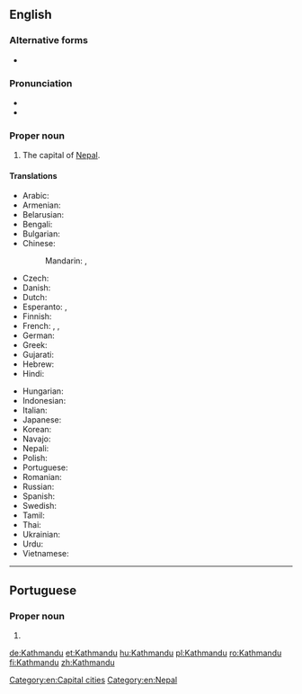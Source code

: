 ==English==
{{wikipedia}}

===Alternative forms===
* {{l|en|Katmandu}}

===Pronunciation===
* {{IPA|/ˌkatmanˈduː/|lang=en}}
* {{rhymes|uː|lang=en}}

===Proper noun===
{{en-proper noun}}

# The capital of [[Nepal]].

====Translations====
{{trans-top|Kathmandu}}
* Arabic: {{t|ar|كاثماندو|m|tr=kathmaandu}}
* Armenian: {{t|hy|Կատմանդու}}
* Belarusian: {{t|be|Катманду|m|tr=Katmandú}}
* Bengali: {{t|bn|কাঠমান্ডু|tr=kaṭhmanḍu|sc=Beng}}
* Bulgarian: {{t|bg|Катманду|m|tr=Katmandu}}
* Chinese:
*: Mandarin: {{t|cmn|加德滿都|sc=Hani}}, {{t+|cmn|加德满都|tr=Jiādémǎndū|sc=Hani}}
* Czech: {{t+|cs|Káthmándú|m}}
* Danish: {{t|da|Katmandu}}
* Dutch: {{t|nl|Kathmandu}}
* Esperanto: {{t|eo|Katmanduo}}, {{t|eo|Katmando}}
* Finnish: {{t|fi|Katmandu}}
* French: {{t+|fr|Katmandou|m}}, {{t|fr|Kathmandu|m}}, {{t|fr|Kātmāndū|m}}
* German: {{t+|de|Kathmandu|n}}
* Greek: {{t+|el|Κατμαντού|n}}
* Gujarati: {{t|gu|કાઠમંડુ|sc=Gujr|tr=kāṭhamaṇḍu}}
* Hebrew: {{t|he|קטמנדו}}
* Hindi: {{t|hi|काठमांडू|m|tr=kāṭhmāṇḍū}}
{{trans-mid}}
* Hungarian: {{t+|hu|Katmandu}}
* Indonesian: {{t|id|Kathmandu}}
* Italian: {{t|it|Katmandu|m}}
* Japanese: {{t|ja|カトマンズ|tr=Katomanzu}}
* Korean: {{t|ko|카트만두|tr=Kateumandu|sc=Hang}}
* Navajo: {{t|nv|Kʼatmandoo}}
* Nepali: {{t|ne|काठमांडौ|tr=kāṭhmāṛəuṁ|sc=Deva}}
* Polish: {{t+|pl|Katmandu|m}}
* Portuguese: {{t|pt|Katmandu|f}}
* Romanian: {{t+|ro|Kathmandu}}
* Russian: {{t|ru|Катманду|m|tr=Katmandú}}
* Spanish: {{t+|es|Katmandú|m}}
* Swedish: {{t|sv|Katmandu}}
* Tamil: {{t|ta|காட்மாண்டூ|tr=kāṭmāṇṭū}}
* Thai: {{t|th|กาฐมาณฑุ|tr=kaatmaanthu}}
* Ukrainian: {{t|uk|Катманду|m|tr=Katmandú}}
* Urdu: {{t|ur|کاٹھمانڈو|m|tr=kāṭhmāṇḍū|sc=ur-Arab}}
* Vietnamese: {{t|vi|Kathmandu}}
{{trans-bottom}}

[[Category:en:Capital cities]]
[[Category:en:Nepal]]

----

==Portuguese==

===Proper noun===
{{pt-proper noun|f}}

# {{alternative spelling of|Katmandu|lang=pt}}

[[de:Kathmandu]]
[[et:Kathmandu]]
[[hu:Kathmandu]]
[[pl:Kathmandu]]
[[ro:Kathmandu]]
[[fi:Kathmandu]]
[[zh:Kathmandu]]